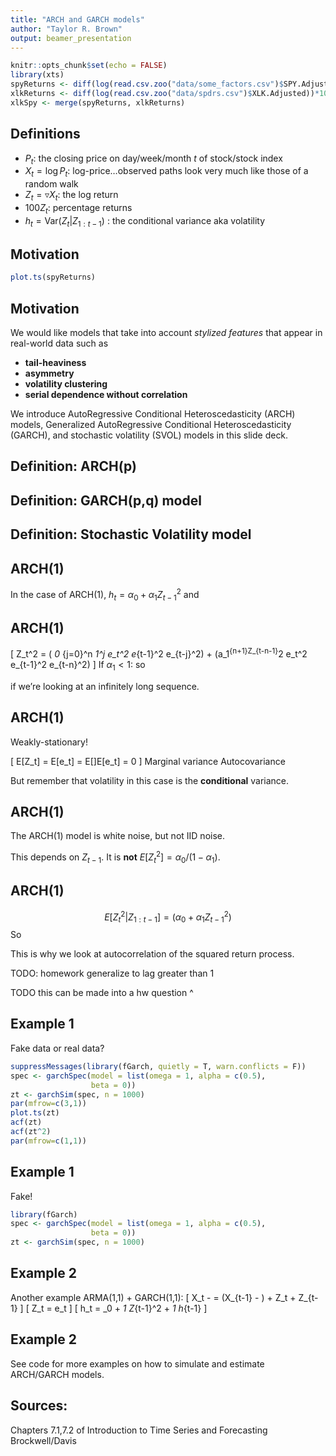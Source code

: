 ```yaml
---
title: "ARCH and GARCH models"
author: "Taylor R. Brown"
output: beamer_presentation
---
```


```r
knitr::opts_chunk$set(echo = FALSE)
library(xts)
spyReturns <- diff(log(read.csv.zoo("data/some_factors.csv")$SPY.Adjusted))*100
xlkReturns <- diff(log(read.csv.zoo("data/spdrs.csv")$XLK.Adjusted))*100
xlkSpy <- merge(spyReturns, xlkReturns)
```


## Definitions

  - $P_t$: the closing price on day/week/month $t$ of stock/stock index
  - $X_t = \log P_t$: log-price...observed paths look very much like those of a random walk 
  - $Z_t = \triangledown X_t$: the log return
  - $100 Z_t$: percentage returns
  - $h_t = \text{Var}(Z_t|Z_{1:t-1})$ : the conditional variance aka volatility


## Motivation

```r
plot.ts(spyReturns)
```


## Motivation

<!-- TODO, homework question: Also, if we fit some ARMA model, $h_t$ is independent of $t$ and independent of $Z_{1:t-1}$\footnote{homework question}. This assumption is often violated. -->
<!-- \newline -->

We would like models that take into account *stylized features* that appear in real-world data such as

  - **tail-heaviness**
  - **asymmetry**
  - **volatility clustering** 
  - **serial dependence without correlation** 
  
We introduce AutoRegressive Conditional Heteroscedasticity (ARCH) models, Generalized AutoRegressive Conditional Heteroscedasticity (GARCH), and stochastic volatility (SVOL) models in this slide deck.




## Definition: ARCH(p)

\begin{block}{ARCH(p) (Engle 1982)}
\begin{align*}
Z_t &= \sqrt{h_t}e_t, \hspace{10mm} \{e_t\} \sim IID(0,1) \\
h_t &= \alpha_0 + \sum_{i=1}^p \alpha_i Z^2_{t-i}.
\end{align*}
$\alpha_0 > 0$, $a_i \ge 0$, $p \in \mathbb{N}$
\end{block}

\begin{itemize}
\item volatility increases if we have observed big movements
\item setting $a_i$ to $0$ gives us white noise model
\item $\{e_t\}$ is sometimes but not always assumed to be Normal
\end{itemize}


## Definition: GARCH(p,q) model

\begin{block}{GARCH(p,q)}
\begin{align*}
Z_t &= \sqrt{h_t}e_t, \hspace{10mm} \{e_t\} \sim IID(0,1) \\
h_t &= \alpha_0 + \sum_{i=1}^p \alpha_i Z^2_{t-i} + \sum_{j=1}^q \beta_j h_{t-j}.
\end{align*}
$\alpha_0 > 0$, $a_i \ge 0$, $\beta_j \ge 0$, $p \in \mathbb{N}$
\end{block}

\begin{itemize}
\item now volatility is a function of its own past values, in addition to the past observations
\item $\{e_t\}$ may or may not be normal
\end{itemize}

## Definition: Stochastic Volatility model


\begin{block}{Stochastic Volatility Model}
\begin{align*}
Z_t &= \sqrt{h_t}e_t, \hspace{10mm} \{e_t\} \sim IID(0,1) \\
\ln h_t &= \gamma_0 + \gamma_1 \ln h_{t-1} + \eta_t, \hspace{10mm} \{\eta_t\} \sim IID(0,\sigma^2). 
\end{align*}
where $\{\eta_t\}$ and $\{e_t\}$ are independent.
\end{block}

\begin{itemize}
\item log-volatility is an AR(1) process. 
\item $\gamma_1$ is usually around $.95$.
\item more difficult to estimate (intractable likelihood)
\end{itemize}



## ARCH(1)

In the case of ARCH(1), $h_t = \alpha_0 + \alpha_1 Z_{t-1}^2$ and

\begin{align*}
Z_t^2 &= h_t e_t^2\\
&= [\alpha_0 + \alpha_1 Z^2_{t-1}] e_t^2 \\
&= \alpha_0 e_t^2 + \alpha_1 h_{t-1} e_{t-1}^2 e_t^2 \\
&= \alpha_0 e_t^2 + \alpha_1 [\alpha_0 + \alpha_1 Z_{t-2}^2] e_{t-1}^2 e_t^2 \\
&= \alpha_0 e_t^2 + \alpha_1 \alpha_0e_{t-1}^2 e_t^2 + \alpha_1^2 Z_{t-2}^2 e_{t-1}^2 e_t^2 \\
&= \alpha_0 e_t^2 + \alpha_1 \alpha_0e_{t-1}^2 e_t^2 + \alpha_1^2 [h_{t-2}e_{t-2}^2] e_{t-1}^2 e_t^2 \\
&= \alpha_0 e_t^2 + \alpha_1 \alpha_0e_{t-1}^2 e_t^2 + \alpha_1^2 [\alpha_0 + \alpha_1 Z_{t-3}^2 ] e_{t-2}^2 e_{t-1}^2 e_t^2 \\
&=  \left\{\alpha_0 e_t^2 + \alpha_1 \alpha_0e_{t-1}^2 e_t^2  + \alpha_1^2 \alpha_0 e_{t-2}^2 e_{t-1}^2 e_t^2\right\} + \left\{\alpha_1^3  Z_{t-3}^2 e_{t-2}^2 e_{t-1}^2 e_t^2 \right\} \\
&= \alpha_0 \sum_{j=0}^n \alpha_1^j e_t^2 e_{t-1}^2 \cdots e_{t-j}^2 + a_1^{n+1}Z_{t-n-1}^2 e_t^2 e_{t-1}^2 \cdots e_{t-n}^2
\end{align*}


## ARCH(1)

\[
Z_t^2 = \left( \alpha_0 \sum_{j=0}^n \alpha_1^j e_t^2 e_{t-1}^2 \cdots e_{t-j}^2\right) + \left(a_1^{n+1}Z_{t-n-1}^2 e_t^2 e_{t-1}^2 \cdots e_{t-n}^2\right)
\]
If $\alpha_1 < 1$:
\begin{itemize}
\item second term goes to $0$ as $n \to \infty$
\item first term has a limit, let's call it $\alpha_0 \sum_{j=0}^{\infty}\alpha_1^j (e_t^2 \times \cdots \times e_{t-j}^2)$
\end{itemize}
so
\begin{block}{}
\[
Z_t^2 = \alpha_0 \sum_{j=0}^{\infty} \alpha_1^j e_t^2 e_{t-1}^2 \cdots e_{t-j}^2
\]
\end{block}
if we're looking at an infinitely long sequence.


## ARCH(1)


Weakly-stationary!

\[
E[Z_t] = E[\sqrt{h_t}e_t] = E[\sqrt{h_t}]E[e_t] = 0
\]
Marginal variance
\begin{align*}
\text{Var}[Z_t] &= E[Z_t^2] \\
&= E[\alpha_0 \sum_{j=0}^{\infty} \alpha_1^j e_t^2 e_{t-1}^2 \cdots e_{t-j}^2] \tag{previous slide}\\
&= \alpha_0 \sum_{j=0}^{\infty} \alpha_1^j = \alpha_0/(1-\alpha_1) \tag{linearity, independence, geom. series}
\end{align*}
Autocovariance
\begin{align*}
\gamma_Z(h) &= E[Z_{t+h}Z_t] = E[E(Z_{t+h}Z_t| e_s, s < t+h)] \tag{LTE} \\
&= E[Z_t E(Z_{t+h}| e_s, s < t+h)] = 0
\end{align*}

But remember that volatility in this case is the **conditional** variance. 

## ARCH(1)


The ARCH(1) model is white noise, but not IID noise. 

\begin{align*}
E[Z_t^2|Z_{1:t-1}] &= E[(\alpha_0 + \alpha_1 Z_{t-1}^2)e_t^2|Z_{1:t-1}] \\
&= (\alpha_0 + \alpha_1 Z_{t-1}^2) E[e_t^2|Z_{1:t-1}]\\
&= (\alpha_0 + \alpha_1 Z_{t-1}^2) \\
\end{align*}

This depends on $Z_{t-1}$. It is **not** $E[Z_t^2] = \alpha_0 / (1- \alpha_1)$.

## ARCH(1)


$$
E[Z_t^2|Z_{1:t-1}] = (\alpha_0 + \alpha_1 Z_{t-1}^2)
$$
So
\begin{align*}
\gamma(1)_{Z^2} 
&= \mathbb{E}[Z_t^2 Z_{t-1}^2] \\
&= E\left[Z_{t-1}^2 E\left(Z_t^2 \mid Z_{1:t-1} \right) \right] \\
&= E\left[ Z_{t-1}^2(\alpha_0 + \alpha_1 Z_{t-1}^2) \right] \\
&= \alpha_0 + \alpha_1 \gamma(0)_{Z^2}
\end{align*}

This is why we look at autocorrelation of the squared return process.

TODO: homework generalize to lag greater than 1

<!-- ## ARCH(1) -->


<!-- Let's write down the conditional likelihood: -->
<!-- \begin{align*} -->
<!-- L &= f(z_n, z_{n-1},\ldots,z_2 |z_1) \\ -->
<!-- &= \prod_{t=2}^n f(z_t|z_{1:t-1}) \\ -->
<!-- &= \prod_{t=2}^n \frac{1}{\sqrt{2 \pi h_t } } \exp\left[- \frac{z_t^2}{2 h_t } \right] \tag{cndtl nrmlty} \\  -->
<!-- &= \prod_{t=2}^n \frac{1}{\sqrt{2 \pi (\alpha_0 + \alpha_1 z_{t-1}^2) } } \exp\left[- \frac{z_t^2}{2(\alpha_0 + \alpha_1 z_{t-1}^2)  } \right] \tag{defn. $h_t$} -->
<!-- \end{align*} -->

TODO this can be made into a hw question ^

## Example 1

Fake data or real data?

```r
suppressMessages(library(fGarch, quietly = T, warn.conflicts = F))
spec <- garchSpec(model = list(omega = 1, alpha = c(0.5),
                  beta = 0))
zt <- garchSim(spec, n = 1000)
par(mfrow=c(3,1))
plot.ts(zt)
acf(zt)
acf(zt^2)
par(mfrow=c(1,1))
```



## Example 1

Fake!

```r
library(fGarch)
spec <- garchSpec(model = list(omega = 1, alpha = c(0.5),
                  beta = 0))
zt <- garchSim(spec, n = 1000)
```




## Example 2

Another example ARMA(1,1) + GARCH(1,1): 
\[
X_t - \mu = \phi(X_{t-1} - \mu) + Z_t + \theta Z_{t-1} 
\]
\[
Z_t = \sqrt{h_{t}}e_t
\]
\[
h_t = \alpha_0 + \alpha_1 Z_{t-1}^2 + \beta_1 h_{t-1}
\]

## Example 2

\includegraphics[width=75mm]{pics/garch/Rplot11.png}
\includegraphics[width=575mm]{pics/garch/Rplot12.png}


See code for more examples on how to simulate and estimate ARCH/GARCH models.



## Sources:

Chapters 7.1,7.2 of Introduction to Time Series and Forecasting Brockwell/Davis